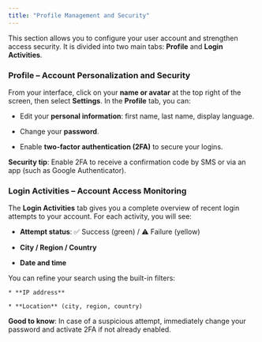 ```yaml
---
title: "Profile Management and Security"
---
```


This section allows you to configure your user account and strengthen access security. It is divided into two main tabs: **Profile** and **Login Activities**.

### Profile – Account Personalization and Security

From your interface, click on your **name or avatar** at the top right of the screen, then select **Settings**. In the **Profile** tab, you can:

   * Edit your **personal information**: first name, last name, display language.

   * Change your **password**.

   * Enable **two-factor authentication (2FA)** to secure your logins.

<Tip>**Security tip**: Enable 2FA to receive a confirmation code by SMS or via an app (such as Google Authenticator).
</Tip>

### Login Activities – Account Access Monitoring

The **Login Activities** tab gives you a complete overview of recent login attempts to your account. For each activity, you will see:

   * **Attempt status**: ✅ Success (green) / ⚠️ Failure (yellow)

   * **City / Region / Country**

   * **Date and time**

You can refine your search using the built-in filters:

    * **IP address**

    * **Location** (city, region, country)


<Note>**Good to know**: In case of a suspicious attempt, immediately change your password and activate 2FA if not already enabled.
</Note>

